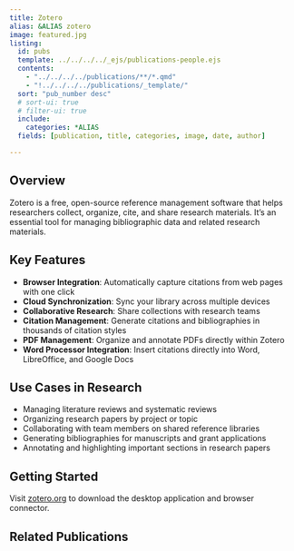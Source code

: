 ```yaml
---
title: Zotero
alias: &ALIAS zotero
image: featured.jpg
listing:
  id: pubs
  template: ../../../../_ejs/publications-people.ejs 
  contents: 
    - "../../../../publications/**/*.qmd"
    - "!../../../../publications/_template/"
  sort: "pub_number desc"
  # sort-ui: true
  # filter-ui: true
  include:
    categories: *ALIAS
  fields: [publication, title, categories, image, date, author]

---
```


## Overview

Zotero is a free, open-source reference management software that helps researchers collect, organize, cite, and share research materials. It's an essential tool for managing bibliographic data and related research materials.

## Key Features

- **Browser Integration**: Automatically capture citations from web pages with one click
- **Cloud Synchronization**: Sync your library across multiple devices
- **Collaborative Research**: Share collections with research teams
- **Citation Management**: Generate citations and bibliographies in thousands of citation styles
- **PDF Management**: Organize and annotate PDFs directly within Zotero
- **Word Processor Integration**: Insert citations directly into Word, LibreOffice, and Google Docs

## Use Cases in Research

- Managing literature reviews and systematic reviews
- Organizing research papers by project or topic
- Collaborating with team members on shared reference libraries
- Generating bibliographies for manuscripts and grant applications
- Annotating and highlighting important sections in research papers

## Getting Started

Visit [zotero.org](https://www.zotero.org) to download the desktop application and browser connector.

## Related Publications

:::{#pubs}
:::